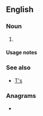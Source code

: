 {{also|ts|Ts|TS|ts.|T's|ṯs}}
==English==

===Noun===
{{head|en|noun plural form}}

# {{plural of|t|lang=en}}

====Usage notes====
{{U:en:plurals of letters}}

===See also===
* [[T's]]

===Anagrams===
* {{anagrams|en|a=st|-st|S&T|S.T.|ST|St|St.|s**t|s--t|s.t.|st}}